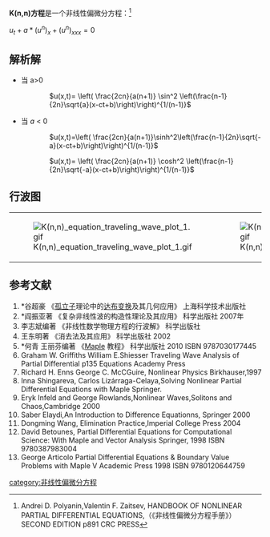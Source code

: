 ''' K(n,n)方程'''是一个非线性偏微分方程：<ref>Andrei D. Polyanin,Valentin F. Zaitsev, HANDBOOK OF NONLINEAR PARTIAL DIFFERENTIAL EQUATIONS,（《非线性偏微分方程手册》） SECOND EDITION p891 CRC PRESS</ref>

<math> u_{t}+a*(u^n)_{x}+(u^n)_{xxx}=0   </math>

==解析解==
*当 a>0
:: <math> u(x,t)= \left( \frac{2cn}{a(n+1)} \sin^2 \left(\frac{n-1}{2n}\sqrt{a}(x-ct+b)\right)\right)^{1/(n-1)} </math>
*当 ''a'' < 0
:: <math> u(x,t)=\left( \frac{2cn}{a(n+1)}\sinh^2\left(\frac{n-1}{2n}\sqrt{-a}(x-ct+b)\right)\right)^{1/(n-1)} </math>

:: <math> u(x,t)= \left( \frac{2cn}{a(n+1)} \cosh^2 \left(\frac{n-1}{2n}\sqrt{-a}(x-ct+b)\right)\right)^{1/(n-1)} </math>

==行波图==
{|
|[[File:K(n,n)_equation_traveling_wave_plot_1.gif|frame]]
|[[File:K(n,n)_equation_traveling_wave_plot_2.gif|frame]]
|}

==参考文献==
<references/>
# *谷超豪 《[[孤立子|孤立子]]理论中的[[达布变换|达布变换]]及其几何应用》 上海科学技术出版社
# *阎振亚著 《复杂非线性波的构造性理论及其应用》 科学出版社 2007年
# 李志斌编著 《非线性数学物理方程的行波解》 科学出版社
#王东明著 《消去法及其应用》 科学出版社 2002
# *何青 王丽芬编著 《[[Maple|Maple]] 教程》 科学出版社 2010 ISBN 9787030177445
#Graham W. Griffiths William E.Shiesser Traveling Wave Analysis of Partial Differential p135 Equations Academy Press
# Richard H. Enns George C. McCGuire, Nonlinear Physics Birkhauser,1997
#Inna Shingareva, Carlos Lizárraga-Celaya,Solving Nonlinear Partial Differential Equations with Maple Springer.
#Eryk Infeld and George Rowlands,Nonlinear Waves,Solitons and Chaos,Cambridge 2000
#Saber Elaydi,An Introduction to Difference Equationns, Springer 2000
#Dongming Wang, Elimination Practice,Imperial College Press 2004
# David Betounes, Partial Differential Equations for Computational Science: With Maple and Vector Analysis Springer, 1998 ISBN 9780387983004
# George Articolo Partial Differential Equations & Boundary Value Problems with Maple V Academic Press 1998 ISBN 9780120644759

{{非线性偏微分方程}}
[[category:非线性偏微分方程|category:非线性偏微分方程]]